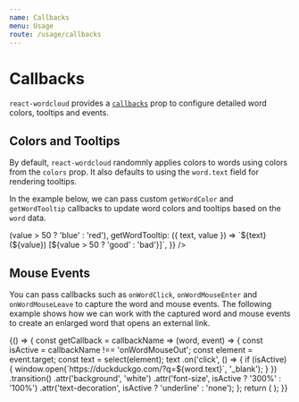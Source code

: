 ```yaml
---
name: Callbacks
menu: Usage
route: /usage/callbacks
---
```




# Callbacks

`react-wordcloud` provides a [`callbacks`](../props#callbacks) prop to configure detailed word colors, tooltips and events.

## Colors and Tooltips

By default, `react-wordcloud` randomnly applies colors to words using colors from the `colors` prop. It also defaults to using the `word.text` field for rendering tooltips.

In the example below, we can pass custom `getWordColor` and `getWordTooltip` callbacks to update word colors and tooltips based on the `word` data.

<Playground>
  <ReactWordcloud
    words={words}
    callbacks={{
      getWordColor: ({ value }) => (value > 50 ? 'blue' : 'red'),
      getWordTooltip: ({ text, value }) =>
        `${text} (${value}) [${value > 50 ? 'good' : 'bad'}]`,
    }}
  />
</Playground>

## Mouse Events

You can pass callbacks such as `onWordClick`, `onWordMouseEnter` and `onWordMouseLeave` to capture the word and mouse events. The following example shows how we can work with the captured word and mouse events to create an enlarged word that opens an external link.

<Playground>
  {() => {
    const getCallback = callbackName => (word, event) => {
      const isActive = callbackName !== 'onWordMouseOut';
      const element = event.target;
      const text = select(element);
      text
        .on('click', () => {
          if (isActive) {
            window.open(`https://duckduckgo.com/?q=${word.text}`, '_blank');
          }
        })
        .transition()
        .attr('background', 'white')
        .attr('font-size', isActive ? '300%' : '100%')
        .attr('text-decoration', isActive ? 'underline' : 'none');
    };
    return (
      <ReactWordcloud
        callbacks={{
          onWordClick: getCallback('onWordClick'),
          onWordMouseOut: getCallback('onWordMouseOut'),
          onWordMouseOver: getCallback('onWordMouseOver'),
        }}
        words={words}
      />
    );
  }}
</Playground>
